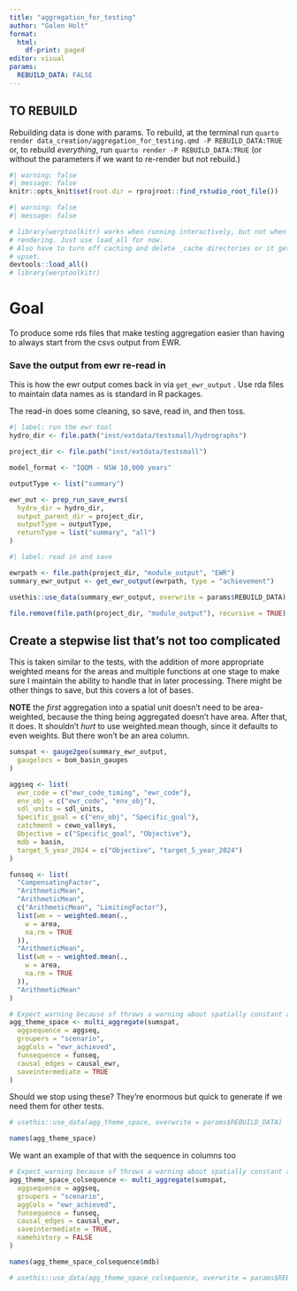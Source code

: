 ```yaml
---
title: "aggregation_for_testing"
author: "Galen Holt"
format:
  html:
    df-print: paged
editor: visual
params:
  REBUILD_DATA: FALSE
---
```


## TO REBUILD

Rebuilding data is done with params. To rebuild, at the terminal run `quarto render data_creation/aggregation_for_testing.qmd -P REBUILD_DATA:TRUE` or, to rebuild *everything*, run `quarto render -P REBUILD_DATA:TRUE` (or without the parameters if we want to re-render but not rebuild.)

```r
#| warning: false
#| message: false
knitr::opts_knit$set(root.dir = rprojroot::find_rstudio_root_file())
```

```r
#| warning: false
#| message: false

# library(werptoolkitr) works when running interactively, but not when quarto
# rendering. Just use load_all for now.
# Also have to turn off caching and delete _cache directories or it gets really
# upset.
devtools::load_all()
# library(werptoolkitr)
```

# Goal

To produce some rds files that make testing aggregation easier than having to always start from the csvs output from EWR.

### Save the output from ewr re-read in

This is how the ewr output comes back in via `get_ewr_output` . Use rda files to maintain data names as is standard in R packages.

The read-in does some cleaning, so save, read in, and then toss.

```r
#| label: run the ewr tool
hydro_dir <- file.path("inst/extdata/testsmall/hydrographs")

project_dir <- file.path("inst/extdata/testsmall")

model_format <- "IQQM - NSW 10,000 years"

outputType <- list("summary")

ewr_out <- prep_run_save_ewrs(
  hydro_dir = hydro_dir,
  output_parent_dir = project_dir,
  outputType = outputType,
  returnType = list("summary", "all")
)
```

```r
#| label: read in and save

ewrpath <- file.path(project_dir, "module_output", "EWR")
summary_ewr_output <- get_ewr_output(ewrpath, type = "achievement")

usethis::use_data(summary_ewr_output, overwrite = params$REBUILD_DATA)

file.remove(file.path(project_dir, "module_output"), recursive = TRUE)
```


## Create a stepwise list that's not too complicated

This is taken similar to the tests, with the addition of more appropriate weighted means for the areas and multiple functions at one stage to make sure I maintain the ability to handle that in later processing. There might be other things to save, but this covers a lot of bases.

**NOTE** the *first* aggregation into a spatial unit doesn't need to be area-weighted, because the thing being aggregated doesn't have area. After that, it does. It shouldn't *hurt* to use weighted.mean though, since it defaults to even weights. But there won't be an area column.

```r
sumspat <- gauge2geo(summary_ewr_output,
  gaugelocs = bom_basin_gauges
)

aggseq <- list(
  ewr_code = c("ewr_code_timing", "ewr_code"),
  env_obj = c("ewr_code", "env_obj"),
  sdl_units = sdl_units,
  Specific_goal = c("env_obj", "Specific_goal"),
  catchment = cewo_valleys,
  Objective = c("Specific_goal", "Objective"),
  mdb = basin,
  target_5_year_2024 = c("Objective", "target_5_year_2024")
)

funseq <- list(
  "CompensatingFactor",
  "ArithmeticMean",
  "ArithmeticMean",
  c("ArithmeticMean", "LimitingFactor"),
  list(wm = ~ weighted.mean(.,
    w = area,
    na.rm = TRUE
  )),
  "ArithmeticMean",
  list(wm = ~ weighted.mean(.,
    w = area,
    na.rm = TRUE
  )),
  "ArithmeticMean"
)

# Expect_warning because sf throws a warning about spatially constant attributes. and it gets thrown multiple times
agg_theme_space <- multi_aggregate(sumspat,
  aggsequence = aggseq,
  groupers = "scenario",
  aggCols = "ewr_achieved",
  funsequence = funseq,
  causal_edges = causal_ewr,
  saveintermediate = TRUE
)
```

Should we stop using these? They're enormous but quick to generate if we need them for other tests.
```r
# usethis::use_data(agg_theme_space, overwrite = params$REBUILD_DATA)
```

```r
names(agg_theme_space)
```

We want an example of that with the sequence in columns too

```r
# Expect_warning because sf throws a warning about spatially constant attributes. and it gets thrown multiple times
agg_theme_space_colsequence <- multi_aggregate(sumspat,
  aggsequence = aggseq,
  groupers = "scenario",
  aggCols = "ewr_achieved",
  funsequence = funseq,
  causal_edges = causal_ewr,
  saveintermediate = TRUE,
  namehistory = FALSE
)
```

```r
names(agg_theme_space_colsequence$mdb)
```

```r
# usethis::use_data(agg_theme_space_colsequence, overwrite = params$REBUILD_DATA)
```

